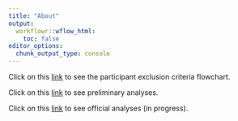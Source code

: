 ```yaml
---
title: "About"
output:
  workflowr::wflow_html:
    toc: false
editor_options:
  chunk_output_type: console
---
```



Click on this [link]() to see the participant exclusion criteria flowchart.

Click on this [link](prelim_analysis.html) to see preliminary analyses.

Click on this [link](analysis.html) to see official analyses (in progress).
